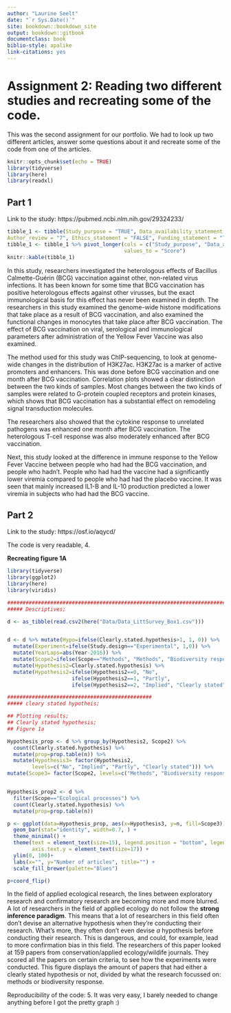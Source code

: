 ```yaml
---
author: "Laurine Seelt"
date: "`r Sys.Date()`"
site: bookdown::bookdown_site
output: bookdown::gitbook
documentclass: book
biblio-style: apalike
link-citations: yes
---
```


# Assignment 2: Reading two different studies and recreating some of the code.

This was the second assignment for our portfolio. We had to look up two different articles, answer some questions about it and recreate some of the code from one of the articles.

```r
knitr::opts_chunk$set(echo = TRUE)
library(tidyverse)
library(here)
library(readxl)
```

## Part 1

Link to the study: https://pubmed.ncbi.nlm.nih.gov/29324233/


```r
tibble_1 <- tibble(Study_purpose = "TRUE", Data_availability_statement = "TRUE", Data_location = "TRUE", Study_location = "TRUE",
Author_review = "7", Ethics_statement = "FALSE", Funding_statement = "TRUE", Code_availability = "TRUE")
tibble_1 <- tibble_1 %>% pivot_longer(cols = c("Study_purpose", "Data_availability_statement", "Data_location", "Study_location", "Author_review", "Ethics_statement", "Funding_statement", "Code_availability"), names_to = "Category",
                                      values_to = "Score")
knitr::kable(tibble_1)
```


In this study, researchers investigated the heterologous effects of Bacillus Calmette-Guérin (BCG) vaccination against other, non-related virus infections. 
It has been known for some time that BCG vaccination has positive heterologous effects against other virusses, but the exact immunological basis for this effect has never been examined in depth. The researchers in this study examined the genome-wide histone modifications that take place as a result of BCG vaccination, and also examined the functional changes in monocytes that take place after BCG vaccination. The effect of BCG vaccination on viral, serological and immunological parameters after administration of the Yellow Fever Vaccine was also examined.

The method used for this study was ChIP-sequencing, to look at genome-wide changes in the distribution of H3K27ac. H3K27ac is a marker of active promoters and enhancers. This was done before BCG vaccination and one month after BCG vaccination. Correlation plots showed a clear distinction between the two kinds of samples. Most changes between the two kinds of samples were related to G-protein coupled receptors and protein kinases, which shows that BCG vaccination has a substantial effect on remodeling signal transduction molecules.

The researchers also showed that the cytokine response to unrelated pathogens was enhanced one month after BCG vaccination. The heterologous T-cell response was also moderately enhanced after BCG vaccination.

Next, this study looked at the difference in immune response to the Yellow Fever Vaccine between people who had had the BCG vaccination, and people who hadn't. People who had had the vaccine had a significantly lower viremia compared to people who had had the placebo vaccine. It was seen that mainly increased IL1-B and IL-10 production predicted a lower viremia in subjects who had had the BCG vaccine.


## Part 2

Link to the study: https://osf.io/aqycd/ 

The code is very readable, 4.

__Recreating figure 1A__
```r
library(tidyverse)
library(ggplot2)
library(here)
library(viridis)

##################################################################################################
##### Descriptives; 

d <- as_tibble(read.csv2(here("Data/Data_LittSurvey_Box1.csv")))


d <- d %>% mutate(Hypo=ifelse(Clearly.stated.hypothesis>1, 1, 0)) %>%
  mutate(Experiment=ifelse(Study.design=="Experimental", 1,0)) %>%
  mutate(YearLaps=abs(Year-2016)) %>%
  mutate(Scope2=ifelse(Scope=="Methods", "Methods", "Biodiversity response")) %>%
  mutate(Hypothesis2=Clearly.stated.hypothesis) %>% 
  mutate(Hypothesis2=ifelse(Hypothesis2==0, "No", 
                     ifelse(Hypothesis2==1, "Partly", 
                     ifelse(Hypothesis2==2, "Implied", "Clearly stated"))))

###############################################
##### cleary stated hypotheis; 

## Plotting results; 
## Clearly stated hypothesis; 
## Figure 1a

Hypothesis_prop <- d %>% group_by(Hypothesis2, Scope2) %>%
  count(Clearly.stated.hypothesis) %>%
  mutate(prop=prop.table(n)) %>%
  mutate(Hypothesis3= factor(Hypothesis2, 
        levels=c("No", "Implied", "Partly", "Clearly stated"))) %>%
mutate(Scope3= factor(Scope2, levels=c("Methods", "Biodiversity response")))


Hypothesis_prop2 <- d %>%
  filter(Scope=="Ecological processes") %>%
  count(Clearly.stated.hypothesis) %>%
  mutate(prop=prop.table(n))

p <- ggplot(data=Hypothesis_prop, aes(x=Hypothesis3, y=n, fill=Scope3)) +
  geom_bar(stat="identity", width=0.7, ) +
  theme_minimal() + 
  theme(text = element_text(size=15), legend.position = "bottom", legend.title = element_blank(), 
        axis.text.y = element_text(size=17)) +
  ylim(0, 100)+
  labs(x="", y="Number of articles", title="") + 
  scale_fill_brewer(palette="Blues")

p+coord_flip()
```

In the field of applied ecological research, the lines between exploratory research and confirmatory research are becoming more and more blurred. A lot of researchers in the field of applied ecology do not follow the __strong inference paradigm__. This means that a lot of researchers in this field often don't devise an alternative hypothesis when they're conducting their research. What's more, they often don't even devise _a_ hypothesis before conducting their research. This is dangerous, and could, for example, lead to more confirmation bias in this field.
The researchers of this paper looked at 159 papers from conservation/applied ecology/wildife journals. They scored all the papers on certain criteria, to see how the experiments were conducted. This figure displays the amount of papers that had either a clearly stated hypothesis or not, divided by what the research focussed on: methods or biodiversity response.

Reproducibility of the code: 5. It was very easy, I barely needed to change anything before I got the pretty graph :)

